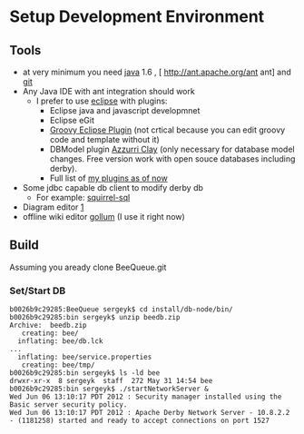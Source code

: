 = Setup Development Environment =

== Tools ==
* at very minimum you need [http://www.oracle.com/technetwork/java/javase/downloads/index.html java] 1.6 , [ http://ant.apache.org/ant ant] and [http://git-scm.com/ git]
* Any Java IDE with ant integration should work
** I prefer to use [http://eclipse.org eclipse] with plugins:
*** Eclipse java and javascript developmnet
*** Eclipse eGit
*** [http://groovy.codehaus.org/Install+Groovy-Eclipse+Plugin Groovy Eclipse Plugin] (not crtical because you can edit groovy code and template without it)
***  DBModel plugin [http://www.azzurri.jp/ Azzurri Clay]  (only necessary for database model changes. Free version work with open souce databases including derby).
*** Full list of [[MyEclipsePlugins|my plugins as of now]]
* Some jdbc capable db client to modify derby db
** For example: [http://squirrel-sql.sourceforge.net/ squirrel-sql]
* Diagram editor [https://live.gnome.org/Dia]
* offline wiki editor [https://github.com/github/gollum gollum] (I use it right now)

== Build ==

Assuming you aready clone BeeQueue.git 

=== Set/Start DB ===

<pre>
b0026b9c29285:BeeQueue sergeyk$ cd install/db-node/bin/
b0026b9c29285:bin sergeyk$ unzip beedb.zip 
Archive:  beedb.zip
   creating: bee/
  inflating: bee/db.lck              
... 
  inflating: bee/service.properties  
   creating: bee/tmp/
b0026b9c29285:bin sergeyk$ ls -ld bee
drwxr-xr-x  8 sergeyk  staff  272 May 31 14:54 bee
b0026b9c29285:bin sergeyk$ ./startNetworkServer &
Wed Jun 06 13:10:17 PDT 2012 : Security manager installed using the Basic server security policy.
Wed Jun 06 13:10:17 PDT 2012 : Apache Derby Network Server - 10.8.2.2 - (1181258) started and ready to accept connections on port 1527
</pre>